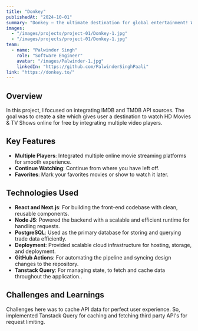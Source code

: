 ```yaml
---
title: "Donkey"
publishedAt: "2024-10-01"
summary: "Donkey – the ultimate destination for global entertainment! Watch HD Movies & TV Shows online for Free!"
images:
  - "/images/projects/project-01/Donkey-1.jpg"
  - "/images/projects/project-01/Donkey-1.jpg"
team:
  - name: "Palwinder Singh"
    role: "Software Engineer"
    avatar: "/images/Palwinder-1.jpg"
    linkedIn: "https://github.com/PalwinderSinghPaali"
link: "https://donkey.to/"
---
```


## Overview

In this project, I focused on integrating IMDB and TMDB API sources. The goal was to create a site which gives user a destination to watch HD Movies & TV Shows online for free by integrating multiple video players.

## Key Features

- **Multiple Players**: Integrated multiple online movie streaming platforms for smooth experience.
- **Continue Watching**: Continue from where you have left off.
- **Favorites**: Mark your favorites movies or show to watch it later.

## Technologies Used

- **React and Next.js**: For building the front-end codebase with clean, reusable components.
- **Node JS**: Powered the backend with a scalable and efficient runtime for handling requests.
- **PostgreSQL**: Used as the primary database for storing and querying trade data efficiently.
- **Deployment**: Provided scalable cloud infrastructure for hosting, storage, and deployment.
- **GitHub Actions**: For automating the pipeline and syncing design changes to the repository.
- **Tanstack Query**: For managing state, to fetch and cache data throughout the application..

## Challenges and Learnings

Challenges here was to cache API data for perfect user experience. So, implemented Tanstack Query for caching and fetching third party API's for request limiting.